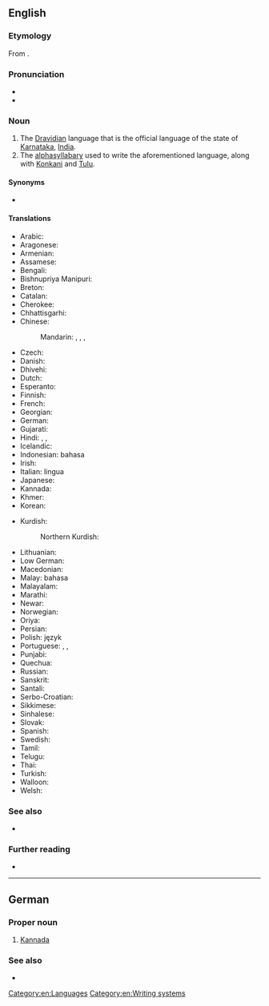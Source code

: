 {{also|kannada}}
==English==

===Etymology===
From {{der|en|kn|ಕನ್ನಡ}}.

===Pronunciation===
* {{IPA|en|/ˈkɑːnədə/|/ˈkænədə/}}
* {{audio|en|En-us-Kannada.ogg|Audio (US)}}

===Noun===
{{wikipedia|Kannada language}}
{{en-noun|-}}

# The [[Dravidian]] language that is the official language of the state of [[Karnataka]], [[India]].
# The [[alphasyllabary]] used to write the aforementioned language, along with [[Konkani]] and [[Tulu]].

====Synonyms====
* {{sense|Dravidian language}} {{l|en|Canarese}}

====Translations====
{{trans-top|language}}
* Arabic: {{t|ar|اَلْكَانَادَا|f|tr=al-kanadā}}
* Aragonese: {{t|an|[[idioma]] [[canarés]]}}
* Armenian: {{t+|hy|կաննադա}}
* Assamese: {{t-needed|as}}
* Bengali: {{t|bn|কন্নড় ভাষা}}
* Bishnupriya Manipuri: {{t|bpy|কন্নড় ঠার|sc=Beng|tr=kannaṛa ṭhāra}}
* Breton: {{t|br|kannadeg}}
* Catalan: {{t|ca|kanara}}
* Cherokee: {{t|chr|ᎧᎾᏓ|sc=Cher}}
* Chhattisgarhi: {{t-needed|hne}}
* Chinese:
*: Mandarin: {{t|cmn|卡納達語|sc=Hani}}, {{t|cmn|卡纳达语|tr=Kǎnàdá-yǔ|sc=Hani}}, {{t|cmn|坎那達語|sc=Hani}}, {{t|cmn|坎那达语|tr=Kǎnnàdá-yǔ|sc=Hani}}
* Czech: {{t|cs|kannadština}}
* Danish: {{t|da|kannada}}
* Dhivehi: {{t|dv|ކައްނަޑާ}}
* Dutch: {{t+|nl|Kannada}}
* Esperanto: {{t|eo|[[Kanara]] [[lingvo]]}}
* Finnish: {{t+|fi|kannada}}
* French: {{t+|fr|kannada|m}}
* Georgian: {{t|ka|კანადა|sc=Geor}}
* German: {{t+|de|Kannada|n}}
* Gujarati: {{t|gu|[[કન્નડ]] [[ભાષા]]}}
* Hindi: {{t+|hi|कन्नड}}, {{t|hi|कन्नड़ भाषा}}, {{t+|hi|कन्नड़|f}}
* Icelandic: {{t|is|kanaríska}}
* Indonesian: bahasa {{t|id|Kannada}}
* Irish: {{t|ga|Cannadais|f}}
* Italian: lingua {{t|it|kannada}}
* Japanese: {{t+|ja|カンナダ語|tr=Kannada-go}}
* Kannada: {{t+|kn|ಕನ್ನಡ|sc=Knda}}
* Khmer: {{t|km|កន្នឌ|tr=kannɔdɔ|sc=Khmr}}
* Korean: {{t|ko|^칸나다어}}
{{trans-mid}}
* Kurdish:
*: Northern Kurdish: {{t+|kmr|kannadayî}}
* Lithuanian: {{t|lt|[[kanadų]] [[kalba]]}}
* Low German: {{t|nds|Kannada}}
* Macedonian: {{t|mk|канада}}
* Malay: bahasa {{t|ms|Kannada}}
* Malayalam: {{t|ml|കന്നഡ|sc=Mlym}}
* Marathi: {{t|mr|[[कन्नड]] [[भाषा]]}}
* Newar: {{t|new|[[कन्नड]] [[भाषा]]}}
* Norwegian: {{t|no|kannada}}
* Oriya: {{t|or|କନ୍ନଡ଼ ଭାଷା}}
* Persian: {{t|fa|زبان کانارا|tr=zabân kanara}}
* Polish: język {{t+|pl|kannada}}
* Portuguese: {{t|pt|[[língua]] [[canaresa]]|f}}, {{t|pt|canará|m}}, {{t+|pt|canarês|m}}
* Punjabi: {{t|pa|ਕੰਨੜ ਭਾਸ਼ਾ}}
* Quechua: {{t|qu|kannada simi}}
* Russian: {{t+|ru|ка́ннада|m}}
* Sanskrit: {{t|sa|कन्नड}}
* Santali: {{t-needed|sat}}
* Serbo-Croatian: {{t|sh|[[канада]] [[језик]]}}
* Sikkimese: {{t-needed|sip}}
* Sinhalese: {{t-needed|si}}
* Slovak: {{t|sk|kannadčina}}
* Spanish: {{t|es|[[idioma]] [[canarés]]}}
* Swedish: {{t+|sv|kannada}}
* Tamil: {{t+|ta|கன்னடம்}}
* Telugu: {{t+|te|కన్నడము}}
* Thai: {{t|th|ภาษากันนาดา|tr=paasăa gannaadaa}}
* Turkish: {{t|tr|[[Kannada]] [[dili]]}}
* Walloon: {{t|wa|Kannada}}
* Welsh: {{t|cy|kannada}}
{{trans-bottom}}

===See also===
{{interwiktionary|code=kn}}
* {{langcat|kn}}

===Further reading===
* {{ISO 639|1code=kn|code=kan}}

[[Category:en:Languages]]
[[Category:en:Writing systems]]

----

==German==
{{wikipedia|lang=de}}

===Proper noun===
{{de-proper noun|n,-:s}}<!-- use {{de-proper noun|nname}} -->

# [[#English|Kannada]] {{gl|one of the languages of India}}

===See also===
* {{l|de|Kanada}}

{{C|de|Languages}}